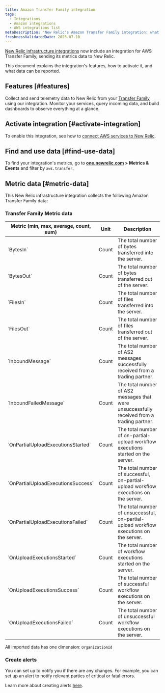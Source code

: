 ```yaml
---
title: Amazon Transfer Family integration
tags:
  - Integrations
  - Amazon integrations
  - AWS integrations list
metaDescription: "New Relic's Amazon Transfer Family integration: what data it reports and how to enable it."
freshnessValidatedDate: 2023-07-10
---
```


[New Relic infrastructure integrations](/docs/infrastructure/integrations-getting-started/getting-started/introduction-infrastructure-integrations) now include an integration for AWS Transfer Family, sending its metrics data to New Relic.

This document explains the integration's features, how to activate it, and what data can be reported.

## Features [#features]

Collect and send telemetry data to New Relic from your [Transfer Family](https://aws.amazon.com/aws-transfer-family/) using our integration. Monitor your services, query incoming data, and build dashboards to observe everything at a glance.

## Activate integration [#activate-integration]

To enable this integration, see how to [connect AWS services to New Relic](/docs/infrastructure/amazon-integrations/connect/aws-metric-stream-setup/).

## Find and use data [#find-use-data]

To find your integration's metrics, go to <DNT>**[one.newrelic.com](https://one.newrelic.com/all-capabilities) > Metrics & Events**</DNT> and filter by `aws.transfer`.

## Metric data [#metric-data]

This New Relic infrastructure integration collects the following Amazon Transfer Family data:

### Transfer Family Metric data

<table>
  <thead>
    <tr>
      <th style={{ width: "200px" }}>
      Metric (min, max, average, count, sum)  
      </th>
      <th>
      Unit  
      </th>
      <th>
      Description
      </th>
    </tr>
  </thead>
    <tbody>
    <tr>
      <td>
      `BytesIn`
      </td>
      <td>
      Count
      </td>
      <td>
      The total number of bytes transferred into the server.
      </td>
    </tr>
    <tr>
      <td>
      `BytesOut`
      </td>
      <td>
      Count
      </td>
      <td>
      The total number of bytes transferred out of the server.
      </td>
    </tr>
    <tr>
      <td>
      `FilesIn`
      </td>
      <td>
      Count
      </td>
      <td>
      The total number of files transferred into the server.
      </td>
    </tr>
    <tr>
      <td>
      `FilesOut`
      </td>
      <td>
      Count
      </td>
      <td>
      The total number of files transferred out of the server.
      </td>
    </tr>
    <tr>
      <td>
      `InboundMessage`
      </td>
      <td>
      Count
      </td>
      <td>
      The total number of AS2 messages successfully received from a trading partner.
      </td>
    </tr>
    <tr>
      <td>
      `InboundFailedMessage`
      </td>
      <td>
      Count
      </td>
      <td>
      The total number of AS2 messages that were unsuccessfully received from a trading partner.
      </td>
    </tr>
    <tr>
      <td>
      `OnPartialUploadExecutionsStarted`
      </td>
      <td>
      Count
      </td>
      <td>
      The total number of on-partial-upload workflow executions started on the server.
      </td>
    </tr>
    <tr>
      <td>
      `OnPartialUploadExecutionsSuccess`
      </td>
      <td>
      Count
      </td>
      <td>
      The total number of successful, on-partial-upload workflow executions on the server.
      </td>
    </tr>
    <tr>
      <td>
      `OnPartialUploadExecutionsFailed`
      </td>
      <td>
      Count
      </td>
      <td>
      The total number of unsuccessful, on-partial-upload workflow executions on the server.
      </td>
    </tr>
    <tr>
      <td>
      `OnUploadExecutionsStarted`
      </td>
      <td>
      Count
      </td>
      <td>
      The total number of workflow executions started on the server.
      </td>
    </tr>
    <tr>
      <td>
      `OnUploadExecutionsSuccess`
      </td>
      <td>
      Count
      </td>
      <td>
      The total number of successful workflow executions on the server.
      </td>
    </tr>
    <tr>
      <td>
      `OnUploadExecutionsFailed`
      </td>
      <td>
      Count
      </td>
      <td>
      The total number of unsuccessful workflow executions on the server.
      </td>
    </tr>
    </tbody>
</table>

All imported data has one dimension: `OrganizationId`

### Create alerts

You can set up <InlinePopover type="alerts" /> to notify you if there are any changes. For example, you can set up an alert to notify relevant parties of critical or fatal errors.

Learn more about creating alerts [here](/docs/tutorial-create-alerts/create-an-alert/).